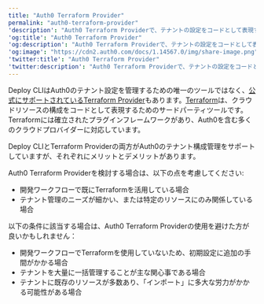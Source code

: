 ---
title: "Auth0 Terraform Provider"
permalink: "auth0-terraform-provider"
'description': "Auth0 Terraform Providerで、テナントの設定をコードとして表現する方法を学びます。"
'og:title': "Auth0 Terraform Provider"
'og:description': "Auth0 Terraform Providerで、テナントの設定をコードとして表現する方法を学びます。"
'og:image': "https://cdn2.auth0.com/docs/1.14567.0/img/share-image.png"
'twitter:title': "Auth0 Terraform Provider"
'twitter:description': "Auth0 Terraform Providerで、テナントの設定をコードとして表現する方法を学びます。"
---

Deploy CLIはAuth0のテナント設定を管理するための唯一のツールではなく、[公式にサポートされているTerraform Provider](https://github.com/auth0/terraform-provider-auth0)もあります。[Terraform](https://terraform.io/)は、クラウドリソースの構成をコードとして表現するためのサードパーティツールです。Terraformには確立されたプラグインフレームワークがあり、Auth0を含む多くのクラウドプロバイダーに対応しています。

Deploy CLIとTerraform Providerの両方がAuth0のテナント構成管理をサポートしていますが、それぞれにメリットとデメリットがあります。

Auth0 Terraform Providerを検討する場合は、以下の点を考慮してください:

* 開発ワークフローで既にTerraformを活用している場合
* テナント管理のニーズが細かい、または特定のリソースにのみ関係している場合

以下の条件に該当する場合は、Auth0 Terraform Providerの使用を避けた方が良いかもしれません：

* 開発ワークフローでTerraformを使用していないため、初期設定に追加の手間がかかる場合
* テナントを大量に一括管理することが主な関心事である場合
* テナントに既存のリソースが多数あり、「インポート」に多大な労力がかかる可能性がある場合